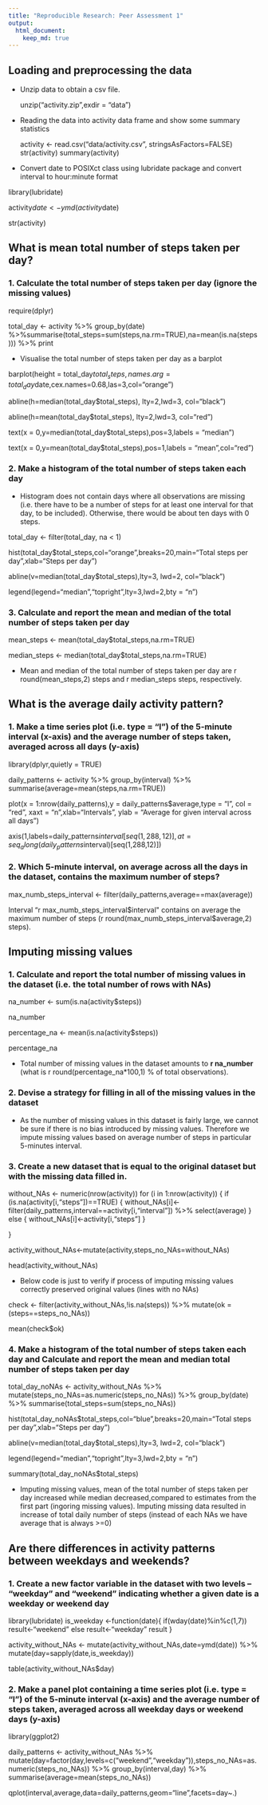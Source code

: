 ```yaml
---
title: "Reproducible Research: Peer Assessment 1"
output: 
  html_document:
    keep_md: true
---
```



## Loading and preprocessing the data

* Unzip data to obtain a csv file.

  unzip("activity.zip",exdir = "data")
 
* Reading the data into activity data frame and show some summary statistics

  activity <- read.csv("data/activity.csv", stringsAsFactors=FALSE)
  str(activity)
  summary(activity)
 
* Convert date to POSIXct class using lubridate package and convert interval to hour:minute format
 
 library(lubridate)
 
 activity$date <- ymd(activity$date)
 
 str(activity)


## What is mean total number of steps taken per day?

### 1. Calculate the total number of steps taken per day (ignore the missing values)

require(dplyr)

total_day <- activity %>% group_by(date) %>%summarise(total_steps=sum(steps,na.rm=TRUE),na=mean(is.na(steps))) %>% print

* Visualise the total number of steps taken per day as a barplot

barplot(height = total_day$total_steps,names.arg=total_day$date,cex.names=0.68,las=3,col="orange")

abline(h=median(total_day$total_steps), lty=2,lwd=3, col="black")

abline(h=mean(total_day$total_steps), lty=2,lwd=3, col="red")

text(x = 0,y=median(total_day$total_steps),pos=3,labels = "median")

text(x = 0,y=mean(total_day$total_steps),pos=1,labels = "mean",col="red")

### 2. Make a histogram of the total number of steps taken each day

* Histogram does not contain days where all observations are missing (i.e. there have to be a number of steps for at least one interval for that day, to be included). Otherwise, there would be about ten days with 0 steps.

total_day <- filter(total_day, na < 1)

hist(total_day$total_steps,col="orange",breaks=20,main="Total steps per day",xlab="Steps per day")

abline(v=median(total_day$total_steps),lty=3, lwd=2, col="black")

legend(legend="median","topright",lty=3,lwd=2,bty = "n")

### 3. Calculate and report the mean and median of the total number of steps taken per day

mean_steps <- mean(total_day$total_steps,na.rm=TRUE)

median_steps <- median(total_day$total_steps,na.rm=TRUE)

* Mean and median of the total number of steps taken per day are r round(mean_steps,2) steps and r median_steps steps, respectively.

## What is the average daily activity pattern?

### 1. Make a time series plot (i.e. type = "l") of the 5-minute interval (x-axis) and the average number of steps taken, averaged across all days (y-axis)

library(dplyr,quietly = TRUE)

daily_patterns <- activity %>% group_by(interval) %>% summarise(average=mean(steps,na.rm=TRUE))

plot(x = 1:nrow(daily_patterns),y = daily_patterns$average,type = "l",
     col = "red", xaxt = "n",xlab="Intervals", 
     ylab = "Average for given interval across all days")
     
axis(1,labels=daily_patterns$interval[seq(1,288,12)],
     at = seq_along(daily_patterns$interval)[seq(1,288,12)])
     
### 2. Which 5-minute interval, on average across all the days in the dataset, contains the maximum number of steps?

max_numb_steps_interval <- filter(daily_patterns,average==max(average))

Interval "r max_numb_steps_interval$interval" contains on average the maximum number of steps (r round(max_numb_steps_interval$average,2) steps).

## Imputing missing values

### 1. Calculate and report the total number of missing values in the dataset (i.e. the total number of rows with NAs)

na_number <- sum(is.na(activity$steps))

na_number

percentage_na <- mean(is.na(activity$steps))

percentage_na

* Total number of missing values in the dataset amounts to **r na_number ** (what is r round(percentage_na*100,1) % of total observations).

### 2. Devise a strategy for filling in all of the missing values in the dataset

* As the number of missing values in this dataset is fairly large, we cannot be sure if there is no bias introduced by missing values. Therefore we impute missing values based on average number of steps in particular 5-minutes interval.

### 3. Create a new dataset that is equal to the original dataset but with the missing data filled in.

without_NAs <- numeric(nrow(activity))
for (i in 1:nrow(activity))
{
        if (is.na(activity[i,"steps"])==TRUE)
            {
                    without_NAs[i]<-filter(daily_patterns,interval==activity[i,"interval"]) %>% select(average)
            } 
        else
            {
                    without_NAs[i]<-activity[i,"steps"]
            }
                    
}

activity_without_NAs<-mutate(activity,steps_no_NAs=without_NAs)

head(activity_without_NAs)

* Below code is just to verify if process of imputing missing values correctly preserved original values (lines with no NAs)

check <- filter(activity_without_NAs,!is.na(steps)) %>% mutate(ok = (steps==steps_no_NAs))

mean(check$ok)

### 4. Make a histogram of the total number of steps taken each day and Calculate and report the mean and median total number of steps taken per day

total_day_noNAs <- activity_without_NAs %>% 
mutate(steps_no_NAs=as.numeric(steps_no_NAs)) %>% group_by(date) %>% summarise(total_steps=sum(steps_no_NAs))

hist(total_day_noNAs$total_steps,col="blue",breaks=20,main="Total steps per day",xlab="Steps per day")

abline(v=median(total_day$total_steps),lty=3, lwd=2, col="black")

legend(legend="median","topright",lty=3,lwd=2,bty = "n")

summary(total_day_noNAs$total_steps)

* Imputing missing values, mean of the total number of steps taken per day increased while median decreased,compared to estimates from the first part (ingoring missing values). Imputing missing data resulted in increase of total daily number of steps (instead of each NAs we have average that is always >=0)

## Are there differences in activity patterns between weekdays and weekends?
### 1. Create a new factor variable in the dataset with two levels – “weekday” and “weekend” indicating whether a given date is a weekday or weekend day

library(lubridate)
is_weekday <-function(date){
        if(wday(date)%in%c(1,7)) result<-"weekend"
        else
                result<-"weekday"
        result
}

activity_without_NAs <- mutate(activity_without_NAs,date=ymd(date)) %>% mutate(day=sapply(date,is_weekday))

table(activity_without_NAs$day)

### 2. Make a panel plot containing a time series plot (i.e. type = "l") of the 5-minute interval (x-axis) and the average number of steps taken, averaged across all weekday days or weekend days (y-axis)

library(ggplot2)

daily_patterns <- activity_without_NAs %>% mutate(day=factor(day,levels=c("weekend","weekday")),steps_no_NAs=as.numeric(steps_no_NAs)) %>% group_by(interval,day) %>% summarise(average=mean(steps_no_NAs))

qplot(interval,average,data=daily_patterns,geom="line",facets=day~.)
